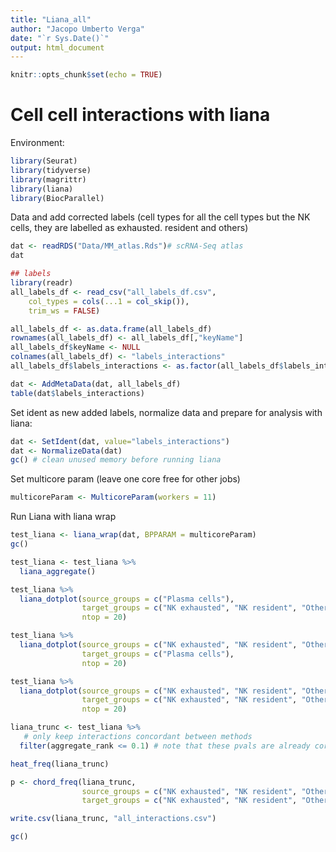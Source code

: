 ```yaml
---
title: "Liana_all"
author: "Jacopo Umberto Verga"
date: "`r Sys.Date()`"
output: html_document
---
```


```r
knitr::opts_chunk$set(echo = TRUE)
```

# Cell cell interactions with liana

Environment:
```r
library(Seurat)
library(tidyverse)
library(magrittr)
library(liana)
library(BiocParallel)
```

Data and add corrected labels (cell types for all the cell types but the NK cells, they are labelled as exhausted. resident and others)
```r
dat <- readRDS("Data/MM_atlas.Rds")# scRNA-Seq atlas
dat

## labels
library(readr)
all_labels_df <- read_csv("all_labels_df.csv", 
    col_types = cols(...1 = col_skip()), 
    trim_ws = FALSE)

all_labels_df <- as.data.frame(all_labels_df)
rownames(all_labels_df) <- all_labels_df[,"keyName"]
all_labels_df$keyName <- NULL
colnames(all_labels_df) <- "labels_interactions"
all_labels_df$labels_interactions <- as.factor(all_labels_df$labels_interactions)

dat <- AddMetaData(dat, all_labels_df)
table(dat$labels_interactions)
```

Set ident as new added labels, normalize data and prepare for analysis with liana:
```r
dat <- SetIdent(dat, value="labels_interactions")
dat <- NormalizeData(dat)
gc() # clean unused memory before running liana
```

Set multicore param (leave one core free for other jobs)

```r
multicoreParam <- MulticoreParam(workers = 11)
```

Run Liana with liana wrap
```r
test_liana <- liana_wrap(dat, BPPARAM = multicoreParam)
gc()
```


```r
test_liana <- test_liana %>%
  liana_aggregate()
```


```r
test_liana %>%
  liana_dotplot(source_groups = c("Plasma cells"),
                target_groups = c("NK exhausted", "NK resident", "Others"),
                ntop = 20)
```
```r
test_liana %>%
  liana_dotplot(source_groups = c("NK exhausted", "NK resident", "Others"),
                target_groups = c("Plasma cells"),
                ntop = 20)
```
```r
test_liana %>%
  liana_dotplot(source_groups = c("NK exhausted", "NK resident", "Others"),
                target_groups = c("NK exhausted", "NK resident", "Others"),
                ntop = 20)
```

```r
liana_trunc <- test_liana %>%
   # only keep interactions concordant between methods
  filter(aggregate_rank <= 0.1) # note that these pvals are already corrected

heat_freq(liana_trunc)
```
```r
p <- chord_freq(liana_trunc,
                source_groups = c("NK exhausted", "NK resident", "Others","Plasma cells"),
                target_groups = c("NK exhausted", "NK resident", "Others","Plasma cells"))
```

```r
write.csv(liana_trunc, "all_interactions.csv")
```
```r
gc()
```


